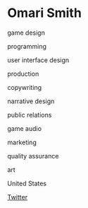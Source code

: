 # Omari Smith

<Skills>

game design

programming

user interface design

production

copywriting

narrative design

public relations

game audio

marketing

quality assurance

art

</Skills>

<Location>

United States

</Location>

<Personal>

[Twitter](https://twitter.com/Nappy_Rat)

</Personal>


